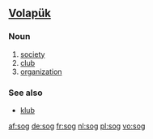 ==[[Volapük]]==

===Noun===
{{infl|vo|noun}}

# [[society]]
# [[club]]
# [[organization]]

===See also===
* [[klub]]

[[af:sog]]
[[de:sog]]
[[fr:sog]]
[[nl:sog]]
[[pl:sog]]
[[vo:sog]]